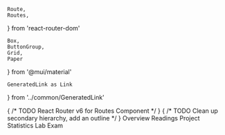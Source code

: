     Route,
    Routes,
} from 'react-router-dom'

    Box,
    ButtonGroup,
    Grid,
    Paper
} from '@mui/material'

    GeneratedLink as Link
} from '../common/GeneratedLink'



<Grid container spacing={2}>
    <Grid item xs={10}>
        { /* TODO React Router v6 for Routes Component */ }
        <Routes>
            <Route path="/assignments">
                <Overview />
            </Route>
            <Route path="/assignments/readings">
                <Readings />
            </Route>
            <Route path="/assignments/project">
                <Project />
            </Route>
            <Route path="/assignments/statisticslab">
                <StatisticsLab />
            </Route>
            <Route path="/assignments/exam">
                <Exam />
            </Route>
        </Routes>
    </Grid>
    <Grid item xs={2}>
        { /* TODO Clean up secondary hierarchy, add an outline */ }
        <Box role="navigation" aria-label="Assignments Links">
            <ButtonGroup orientation="vertical" color="primary" style={{width: "100%"}}>
                <NavButton to="/assignments" match="equals">Overview</NavButton>
                <NavButton to="/assignments/readings">Readings</NavButton>
                <NavButton to="/assignments/project">Project</NavButton>
                <NavButton to="/assignments/statisticslab">Statistics Lab</NavButton>
                <NavButton to="/assignments/exam">Exam</NavButton>
            </ButtonGroup>
        </Box>
    </Grid>
</Grid>
